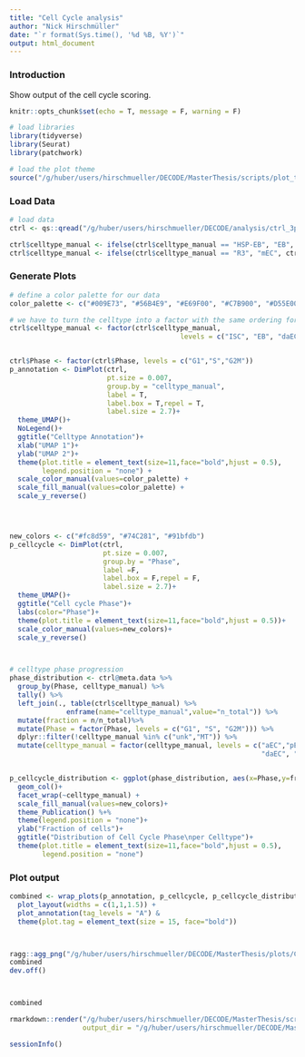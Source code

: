 ```yaml
---
title: "Cell Cycle analysis"
author: "Nick Hirschmüller"
date: "`r format(Sys.time(), '%d %B, %Y')`"
output: html_document
---
```




### Introduction
Show output of the cell cycle scoring. 

```r
knitr::opts_chunk$set(echo = T, message = F, warning = F)
```


```r
# load libraries
library(tidyverse)
library(Seurat)
library(patchwork)

# load the plot theme
source("/g/huber/users/hirschmueller/DECODE/MasterThesis/scripts/plot_theme.R")
```


### Load Data
```r
# load data
ctrl <- qs::qread("/g/huber/users/hirschmueller/DECODE/analysis/ctrl_3prime/results/CellCycleScoring_ctrl/ctrl_integrated_doublet_CellCycle.qs")

ctrl$celltype_manual <- ifelse(ctrl$celltype_manual == "HSP-EB", "EB", ctrl$celltype_manual)
ctrl$celltype_manual <- ifelse(ctrl$celltype_manual == "R3", "mEC", ctrl$celltype_manual)
```


### Generate Plots
```r
# define a color palette for our data
color_palette <- c("#009E73", "#56B4E9", "#E69F00", "#C7B900", "#D55E00", "#CC79A7", "#8EBD59", "#663399","#999999", "#EB6864", "#709DAD")

# we have to turn the celltype into a factor with the same ordering for both ctrl and notch.
ctrl$celltype_manual <- factor(ctrl$celltype_manual, 
                                          levels = c("ISC", "EB", "daEC" ,"aEC", "Copper","pEC", "EE", "unk","MT", "dEC","mEC"))


ctrl$Phase <- factor(ctrl$Phase, levels = c("G1","S","G2M"))
p_annotation <- DimPlot(ctrl,
                        pt.size = 0.007,
                        group.by = "celltype_manual",
                        label = T,
                        label.box = T,repel = T,
                        label.size = 2.7)+
  theme_UMAP()+
  NoLegend()+
  ggtitle("Celltype Annotation")+
  xlab("UMAP 1")+
  ylab("UMAP 2")+
  theme(plot.title = element_text(size=11,face="bold",hjust = 0.5),
        legend.position = "none") +
  scale_color_manual(values=color_palette) +
  scale_fill_manual(values=color_palette) +
  scale_y_reverse()




new_colors <- c("#fc8d59", "#74C281", "#91bfdb")
p_cellcycle <- DimPlot(ctrl,
                       pt.size = 0.007,
                       group.by = "Phase",
                       label =F,
                       label.box = F,repel = F,
                       label.size = 2.7)+
  theme_UMAP()+
  ggtitle("Cell cycle Phase")+
  labs(color="Phase")+
  theme(plot.title = element_text(size=11,face="bold",hjust = 0.5))+
  scale_color_manual(values=new_colors)+
  scale_y_reverse()



# celltype phase progression
phase_distribution <- ctrl@meta.data %>% 
  group_by(Phase, celltype_manual) %>% 
  tally() %>% 
  left_join(., table(ctrl$celltype_manual) %>%
              enframe(name="celltype_manual",value="n_total")) %>% 
  mutate(fraction = n/n_total)%>% 
  mutate(Phase = factor(Phase, levels = c("G1", "S", "G2M"))) %>% 
  dplyr::filter(!celltype_manual %in% c("unk","MT")) %>% 
  mutate(celltype_manual = factor(celltype_manual, levels = c("aEC","pEC","Copper","mEC", "EE",
                                                              "daEC", "dEC","EB", "ISC")))


p_cellcycle_distribution <- ggplot(phase_distribution, aes(x=Phase,y=fraction, fill=Phase))+
  geom_col()+
  facet_wrap(~celltype_manual) +
  scale_fill_manual(values=new_colors)+
  theme_Publication() %+%
  theme(legend.position = "none")+
  ylab("Fraction of cells")+
  ggtitle("Distribution of Cell Cycle Phase\nper Celltype")+
  theme(plot.title = element_text(size=11,face="bold",hjust = 0.5),
        legend.position = "none")

```

### Plot output
```r
combined <- wrap_plots(p_annotation, p_cellcycle, p_cellcycle_distribution, nrow = 1) +
  plot_layout(widths = c(1,1,1.5)) +
  plot_annotation(tag_levels = "A") & 
  theme(plot.tag = element_text(size = 15, face="bold"))



ragg::agg_png("/g/huber/users/hirschmueller/DECODE/MasterThesis/plots/CellCycle.png", width = 10, height = 4, res=800, units = "in", scaling = 0.88)
combined
dev.off()



combined
```


```r
rmarkdown::render("/g/huber/users/hirschmueller/DECODE/MasterThesis/scripts/CellCycle_sup3.Rmd",
                  output_dir = "/g/huber/users/hirschmueller/DECODE/MasterThesis/html/")
```


```r
sessionInfo()
```











